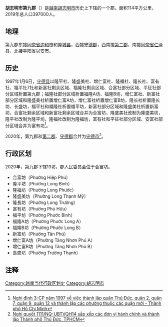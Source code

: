 '''胡志明市第九郡'''（{{lang-vi|Quận 9}}）是[[越南|越南]][[胡志明市|胡志明市]]历史上下辖的一个郡。面积114平方公里，2019年总人口397000人。

==地理==
第九郡东接[[同奈省|同奈省]][[边和市|边和市]]和[[隆城县|隆城县]]，西接[[守德郡|守德郡]]，西南接[[胡志明市第二郡|第二郡]]，南接[[同奈省|同奈省]][[仁泽县|仁泽县]]，北接[[平阳省|平阳省]][[以安市|以安市]]。

==历史==
1997年1月6日，[[守德县|守德县]]以隆平社、隆盛美社、增仁富社、隆福社、隆长社、富有社、福平社7社和新富社剩余区域、福隆社剩余区域、合富社部分区域、平征社部分区域析置第九郡；福隆社部分区域析置福隆A坊、福隆B坊，增仁富社、新富社部分区域和隆盛美社析置增仁富A坊，增仁富社析置增仁富B坊，隆长社析置隆长坊、长盛坊，福平社和福隆社析置福平坊，新富社部分区域和隆盛美社析置新富坊，合富社剩余区域和新富社剩余区域合并为合富坊，隆盛美社改制为隆盛美坊，隆平社改制为隆平坊，隆福社改制为隆福坊，富有社和平征社部分区域、安富社部分区域合并为富有坊<ref>[https://thuvienphapluat.vn/van-ban/Bat-dong-san/Nghi-dinh-3-CP-thanh-lap-quan-Thu-Duc-quan-2-quan-7-quan-9-quan-12-va-thanh-lap-cac-phuong-thuoc-quan-moi-Thanh-pho-Ho-Chi-Minh-40319.aspx Nghị định 3-CP năm 1997 về việc thành lập quận Thủ Đức, quận 2, quận 7, quận 9, quận 12 và thành lập các phường thuộc các quận mới - Thành phố Hồ Chí Minh]</ref>。

2020年，第九郡和[[胡志明市第二郡|第二郡]]、[[守德郡|守德郡]]合并为[[守德市|守德市]]<ref>[https://luatvietnam.vn/hanh-chinh/nghi-quyet-1111-nq-ubtvqh14-thanh-lap-thanh-pho-thu-duc-tphcm-195853-d1.html Nghị quyết 1111/NQ-UBTVQH14 sắp xếp các đơn vị hành chính và thành lập Thành phố Thủ Đức, TPHCM]</ref>。

==行政区划==
2020年，第九郡下辖13坊，郡人民委员会位于合富坊。
*合富坊（Phường Hiệp Phú）
*隆平坊（Phường Long Bình）
*隆福坊（Phường Long Phước）
*隆盛美坊（Phường Long Thạnh Mỹ）
*隆長坊（Phường Long Trường）
*富有坊（Phường Phú Hữu）
*福平坊（Phường Phước Bình）
*福隆A坊（Phường Phước Long A）
*福隆B坊（Phường Phước Long B）
*新富坊（Phường Tân Phú）
*增仁富A坊（Phường Tăng Nhơn Phú A）
*增仁富B坊（Phường Tăng Nhơn Phú B）
*長盛坊（Phường Trường Thạnh）

==注释==
{{reflist}}

[[Category:越南当代行政区划史|Category:越南当代行政区划史]]
[[Category:胡志明市|Category:胡志明市]]